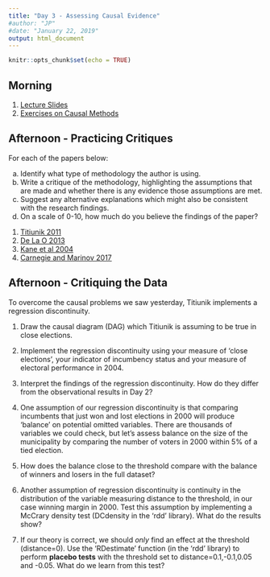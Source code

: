 ```yaml
---
title: "Day 3 - Assessing Causal Evidence"
#author: "JP"
#date: "January 22, 2019"
output: html_document
---
```


```r
knitr::opts_chunk$set(echo = TRUE)
```

## Morning

1. [Lecture Slides](https://jonnyphillips.github.io/Causal_Critiques_2020/Day 3/Slides_Day_3_v4.pdf)
2. [Exercises on Causal Methods](https://jonnyphillips.github.io/Causal_Critiques_2020/Day 3/Exercises_on_Causal_Methods.html)

## Afternoon - Practicing Critiques

For each of the papers below:

(a) Identify what type of methodology the author is using.
(b) Write a critique of the methodology, highlighting the assumptions that are made and whether there is any evidence those assumptions are met. 
(c) Suggest any alternative explanations which might also be consistent with the research findings.
(d) On a scale of 0-10, how much do you believe the findings of the paper?

1. [Titiunik 2011](https://jonnyphillips.github.io/Causal_Critiques_2020/Day 1/Papers/Titiunik 2011.pdf)
2. [De La O 2013](https://jonnyphillips.github.io/Causal_Critiques_2020/Day 3/Papers for Critique/De_la_O_Do.pdf)
3. [Kane et al 2004](https://jonnyphillips.github.io/Causal_Critiques_2020/Day 3/Papers for Critique/Kane et al 2004.pdf)
4. [Carnegie and Marinov 2017](https://jonnyphillips.github.io/Causal_Critiques_2020/Day 3/Papers for Critique/Carnegie and Marinov 2017.pdf)

## Afternoon - Critiquing the Data

To overcome the causal problems we saw yesterday, Titiunik implements a regression discontinuity. 

1. Draw the causal diagram (DAG) which Titiunik is assuming to be true in close elections.

2. Implement the regression discontinuity using your measure of 'close elections', your indicator of incumbency status and your measure of electoral performance in 2004.

3. Interpret the findings of the regression discontinuity. How do they differ from the observational results in Day 2?

4. One assumption of our regression discontinuity is that comparing incumbents that just won and lost elections in 2000 will produce 'balance' on potential omitted variables. There are thousands of variables we could check, but let's assess balance on the size of the municipality by comparing the number of voters in 2000 within 5\% of a tied election.

5. How does the balance close to the threshold compare with the balance of winners and losers in the full dataset?

6. Another assumption of regression discontinuity is continuity in the distribution of the variable measuring distance to the threshold, in our case winning margin in 2000. Test this assumption by implementing a McCrary density test (DCdensity in the 'rdd' library). What do the results show?

7. If our theory is correct, we should *only* find an effect at the threshold (distance=0). Use the 'RDestimate' function (in the 'rdd' library) to perform **placebo tests** with the threshold set to distance=0.1,-0.1,0.05 and -0.05. What do we learn from this test?
